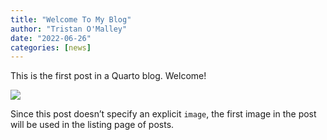 ```yaml
---
title: "Welcome To My Blog"
author: "Tristan O'Malley"
date: "2022-06-26"
categories: [news]
---
```


This is the first post in a Quarto blog. Welcome!

![](thumbnail.jpg)

Since this post doesn't specify an explicit `image`, the first image in the post will be used in the listing page of posts.
